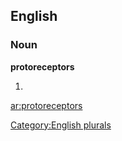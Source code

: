 ==English==

===Noun===
'''protoreceptors'''

# {{plural of|[[protoreceptor]]}}

[[Category:English plurals]]

[[ar:protoreceptors]]